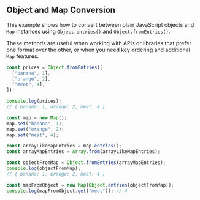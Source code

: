 
## Object and Map Conversion

This example shows how to convert between plain JavaScript objects and `Map` instances using `Object.entries()` and `Object.fromEntries()`.

These methods are useful when working with APIs or libraries that prefer one format over the other, or when you need key ordering and additional `Map` features.

```js
const prices = Object.fromEntries([
  ["banana", 1],
  ["orange", 2],
  ["meat", 4],
]);

console.log(prices);
// { banana: 1, orange: 2, meat: 4 }

const map = new Map();
map.set("banana", 1);
map.set("orange", 2);
map.set("meat", 4);

const arrayLikeMapEntries = map.entries();
const arrayMapEntries = Array.from(arrayLikeMapEntries);

const objectFromMap = Object.fromEntries(arrayMapEntries);
console.log(objectFromMap);
// { banana: 1, orange: 2, meat: 4 }

const mapFromObject = new Map(Object.entries(objectFromMap));
console.log(mapFromObject.get("meat")); // 4
```